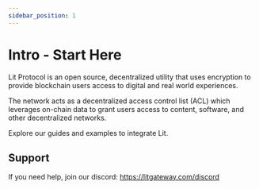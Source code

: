 ```yaml
---
sidebar_position: 1
---
```


# Intro - Start Here


<HomepageHeader />
<main>
  <HomepageFeatures />
</main>

Lit Protocol is an open source, decentralized utility that uses encryption to provide blockchain users access to digital and real world experiences.

The network acts as a decentralized access control list (ACL) which leverages on-chain data to grant users access to content, software, and other decentralized networks.

Explore our guides and examples to integrate Lit.

## Support

If you need help, join our discord: https://litgateway.com/discord
